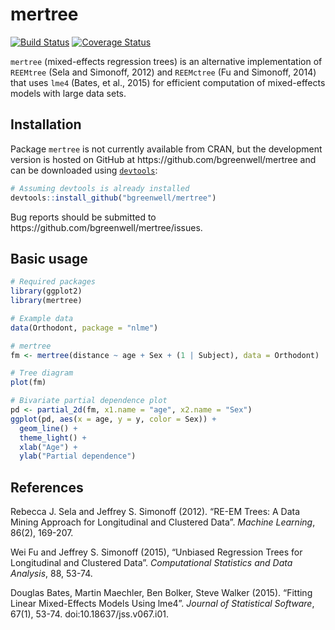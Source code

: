 # mertree

[![Build Status](https://travis-ci.org/bgreenwell/mertree.svg?branch=master)](https://travis-ci.org/bgreenwell/mertree)
[![Coverage Status](https://img.shields.io/codecov/c/github/bgreenwell/mertree.svg)](https://codecov.io/github/bgreenwell/mertree?branch=master)

`mertree` (mixed-effects regression trees) is an alternative implementation of `REEMtree` (Sela and Simonoff, 2012) and `REEMctree` (Fu and Simonoff, 2014) that uses `lme4` (Bates, et al., 2015) for efficient computation of mixed-effects models with large data sets.

## Installation
Package `mertree` is not currently available from CRAN, but the development version is hosted on GitHub at https://github.com/bgreenwell/mertree and can be downloaded using [`devtools`](https://github.com/hadley/devtools):
```r
# Assuming devtools is already installed
devtools::install_github("bgreenwell/mertree")
```
Bug reports should be submitted to https://github.com/bgreenwell/mertree/issues.

## Basic usage

```r
# Required packages
library(ggplot2)
library(mertree)

# Example data
data(Orthodont, package = "nlme")

# mertree
fm <- mertree(distance ~ age + Sex + (1 | Subject), data = Orthodont)

# Tree diagram
plot(fm)

# Bivariate partial dependence plot
pd <- partial_2d(fm, x1.name = "age", x2.name = "Sex")
ggplot(pd, aes(x = age, y = y, color = Sex)) + 
  geom_line() +
  theme_light() +
  xlab("Age") +
  ylab("Partial dependence")
```

## References

Rebecca J. Sela and Jeffrey S. Simonoff (2012). "RE-EM Trees: A Data Mining Approach for Longitudinal and Clustered Data". _Machine Learning_, 86(2), 169-207.

Wei Fu and Jeffrey S. Simonoff (2015), "Unbiased Regression Trees for Longitudinal and Clustered Data". _Computational Statistics and Data Analysis_, 88, 53-74.

Douglas Bates, Martin Maechler, Ben Bolker, Steve Walker (2015). "Fitting Linear Mixed-Effects Models Using lme4". _Journal of Statistical Software_, 67(1), 53-74. doi:10.18637/jss.v067.i01.


